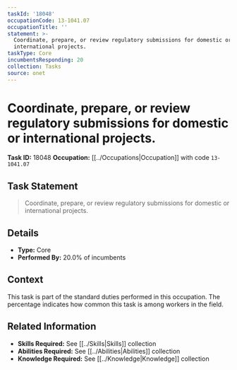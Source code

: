 ```yaml
---
taskId: '18048'
occupationCode: 13-1041.07
occupationTitle: ''
statement: >-
  Coordinate, prepare, or review regulatory submissions for domestic or
  international projects.
taskType: Core
incumbentsResponding: 20
collection: Tasks
source: onet
---
```

# Coordinate, prepare, or review regulatory submissions for domestic or international projects.

**Task ID:** 18048
**Occupation:** [[../Occupations|Occupation]] with code `13-1041.07`

## Task Statement

> Coordinate, prepare, or review regulatory submissions for domestic or international projects.

## Details

- **Type:** Core
- **Performed By:** 20.0% of incumbents

## Context

This task is part of the standard duties performed in this occupation. The percentage indicates how common this task is among workers in the field.

## Related Information

- **Skills Required:** See [[../Skills|Skills]] collection
- **Abilities Required:** See [[../Abilities|Abilities]] collection
- **Knowledge Required:** See [[../Knowledge|Knowledge]] collection
